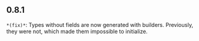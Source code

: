 ## 0.8.1
`*(fix)*`: Types without fields are now generated with builders. Previously, they were not, which made them impossible to initialize.

